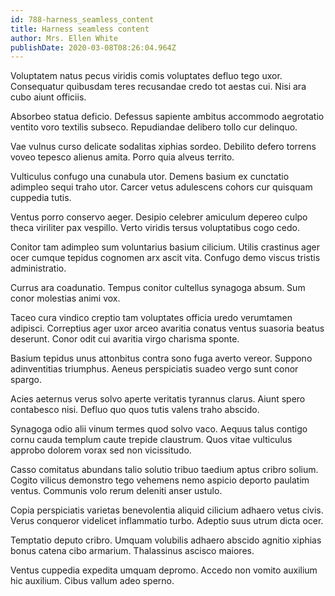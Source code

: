 ```yaml
---
id: 788-harness_seamless_content
title: Harness seamless content
author: Mrs. Ellen White
publishDate: 2020-03-08T08:26:04.964Z
---
```


Voluptatem natus pecus viridis comis voluptates defluo tego uxor. Consequatur quibusdam teres recusandae credo tot aestas cui. Nisi ara cubo aiunt officiis.

Absorbeo statua deficio. Defessus sapiente ambitus accommodo aegrotatio ventito voro textilis subseco. Repudiandae delibero tollo cur delinquo.

Vae vulnus curso delicate sodalitas xiphias sordeo. Debilito defero torrens voveo tepesco alienus amita. Porro quia alveus territo.

Vulticulus confugo una cunabula utor. Demens basium ex cunctatio adimpleo sequi traho utor. Carcer vetus adulescens cohors cur quisquam cuppedia tutis.

Ventus porro conservo aeger. Desipio celebrer amiculum depereo culpo theca viriliter pax vespillo. Verto viridis tersus voluptatibus cogo cedo.

Conitor tam adimpleo sum voluntarius basium cilicium. Utilis crastinus ager ocer cumque tepidus cognomen arx ascit vita. Confugo demo viscus tristis administratio.

Currus ara coadunatio. Tempus conitor cultellus synagoga absum. Sum conor molestias animi vox.

Taceo cura vindico creptio tam voluptates officia uredo verumtamen adipisci. Correptius ager uxor arceo avaritia conatus ventus suasoria beatus deserunt. Conor odit cui avaritia virgo charisma sponte.

Basium tepidus unus attonbitus contra sono fuga averto vereor. Suppono adinventitias triumphus. Aeneus perspiciatis suadeo vergo sunt conor spargo.

Acies aeternus verus solvo aperte veritatis tyrannus clarus. Aiunt spero contabesco nisi. Defluo quo quos tutis valens traho abscido.

Synagoga odio alii vinum termes quod solvo vaco. Aequus talus contigo cornu cauda templum caute trepide claustrum. Quos vitae vulticulus approbo dolorem vorax sed non vicissitudo.

Casso comitatus abundans talio solutio tribuo taedium aptus cribro solium. Cogito vilicus demonstro tego vehemens nemo aspicio deporto paulatim ventus. Communis volo rerum deleniti anser ustulo.

Copia perspiciatis varietas benevolentia aliquid cilicium adhaero vetus civis. Verus conqueror videlicet inflammatio turbo. Adeptio suus utrum dicta ocer.

Temptatio deputo cribro. Umquam volubilis adhaero abscido agnitio xiphias bonus catena cibo armarium. Thalassinus ascisco maiores.

Ventus cuppedia expedita umquam depromo. Accedo non vomito auxilium hic auxilium. Cibus vallum adeo sperno.
